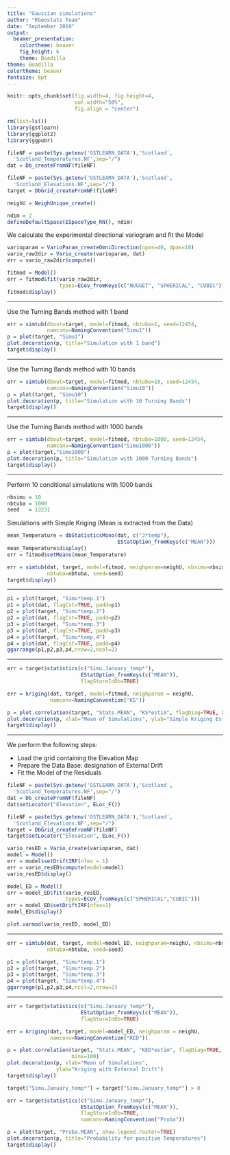 ```yaml
---
title: "Gaussian simulations"
author: "RGeostats Team"
date: "September 2019"
output:
  beamer_presentation:
    colortheme: beaver
    fig_height: 6
    theme: Boadilla
theme: Boadilla
colortheme: beaver
fontsize: 8pt
---
```


```r
knitr::opts_chunk$set(fig.width=4, fig.height=4, 
                      out.width="50%",
                      fig.align = "center") 
```

\frametitle{Preamble}

```r
rm(list=ls())
library(gstlearn)
library(ggplot2)
library(ggpubr)
```


```r
fileNF = paste(Sys.getenv('GSTLEARN_DATA'),'Scotland',
  'Scotland_Temperatures.NF',sep="/")
dat = Db_createFromNF(fileNF)

fileNF = paste(Sys.getenv('GSTLEARN_DATA'),'Scotland',
  'Scotland_Elevations.NF',sep="/")
target = DbGrid_createFromNF(fileNF)

neighU = NeighUnique_create()

ndim = 2
defineDefaultSpace(ESpaceType_RN(), ndim)
```

We calculate the experimental directional variogram and fit the Model

```r
varioparam = VarioParam_createOmniDirection(npas=40, dpas=10)
vario_raw2dir = Vario_create(varioparam, dat)
err = vario_raw2dir$compute()

fitmod = Model()
err = fitmod$fit(vario_raw2dir, 
                 types=ECov_fromKeys(c("NUGGET", "SPHERICAL", "CUBIC")))
fitmod$display()
```

---

\frametitle{Unconditional simulation}

Use the Turning Bands method with 1 band

```r
err = simtub(dbout=target, model=fitmod, nbtuba=1, seed=12454,
             namconv=NamingConvention("Simu1"))
p = plot(target, "Simu1")
plot.decoration(p, title="Simulation with 1 band")
target$display()
```

---

\frametitle{Unconditional simulation}

Use the Turning Bands method with 10 bands

```r
err = simtub(dbout=target, model=fitmod, nbtuba=10, seed=12454,
             namconv=NamingConvention("Simu10"))
p = plot(target, "Simu10")
plot.decoration(p, title="Simulation with 10 Turning Bands")
target$display()
```

---

\frametitle{Unconditional simulation}

Use the Turning Bands method with 1000 bands

```r
err = simtub(dbout=target, model=fitmod, nbtuba=1000, seed=12454,
             namconv=NamingConvention("Simu1000"))
p = plot(target,"Simu1000")
plot.decoration(p, title="Simulation with 1000 Turning Bands")
target$display()
```

---

\frametitle{Conditional simulations}

Perform 10 conditional simulations with 1000 bands

```r
nbsimu = 10
nbtuba = 1000
seed   = 13231
```

Simulations with Simple Kriging (Mean is extracted from the Data)

```r
mean_Temperature = dbStatisticsMono(dat, c("J*temp"), 
                                    EStatOption_fromKeys(c("MEAN")))
mean_Temperature$display()
err = fitmod$setMeans(mean_Temperature)

err = simtub(dat, target, model=fitmod, neighparam=neighU, nbsimu=nbsimu,
             nbtuba=nbtuba, seed=seed)
target$display()
```

---

\frametitle{Display several Simulation Outcomes}


```r
p1 = plot(target, "Simu*temp.1")
p1 = plot(dat, flagCst=TRUE, padd=p1)
p2 = plot(target, "Simu*temp.2")
p2 = plot(dat, flagCst=TRUE, padd=p2)
p3 = plot(target, "Simu*temp.3")
p3 = plot(dat, flagCst=TRUE, padd=p3)
p4 = plot(target, "Simu*temp.4")
p4 = plot(dat, flagCst=TRUE, padd=p4)
ggarrange(p1,p2,p3,p4,nrow=2,ncol=2)
```

---

\frametitle{Comparing Mean of Simulations with the Kriging}

```r
err = target$statistics(c("Simu.January_temp*"), 
                        EStatOption_fromKeys(c("MEAN")),
                        flagStoreInDb=TRUE)

err = kriging(dat, target, model=fitmod, neighparam = neighU,
              namconv=NamingConvention("KS"))

p = plot.correlation(target, "Stats.MEAN", "KS*estim", flagDiag=TRUE, bins=100)
plot.decoration(p, xlab="Mean of Simulations", ylab="Simple Kriging Estimate")
target$display()
```

---

\frametitle{Simulations with External Drift}

We perform the following steps:

* Load the grid containing the Elevation Map
* Prepare the Data Base: designation of External Drift
* Fit the Model of the Residuals

```r

fileNF = paste(Sys.getenv('GSTLEARN_DATA'),'Scotland',
  'Scotland_Temperatures.NF',sep="/")
dat = Db_createFromNF(fileNF)
dat$setLocator("Elevation", ELoc_F())

fileNF = paste(Sys.getenv('GSTLEARN_DATA'),'Scotland',
  'Scotland_Elevations.NF',sep="/")
target = DbGrid_createFromNF(fileNF)
target$setLocator("Elevation", ELoc_F())

vario_resED = Vario_create(varioparam, dat)
model = Model()
err = model$setDriftIRF(nfex = 1)
err = vario_resED$compute(model=model)
vario_resED$display()

model_ED = Model()
err = model_ED$fit(vario_resED, 
                   types=ECov_fromKeys(c("SPHERICAL","CUBIC")))
err = model_ED$setDriftIRF(nfex=1)
model_ED$display()
```

```r
plot.varmod(vario_resED, model_ED)
```

---

\frametitle{Simulations with External Drift}

```r
err = simtub(dat, target, model=model_ED, neighparam=neighU, nbsimu=nbsimu,
             nbtuba=nbtuba, seed=seed)
```

```r
p1 = plot(target, "Simu*temp.1")
p2 = plot(target, "Simu*temp.2")
p3 = plot(target, "Simu*temp.3")
p4 = plot(target, "Simu*temp.4")
ggarrange(p1,p2,p3,p4,ncol=2,nrow=2)
```

---

\frametitle{Comparing Mean of Simulations and Kriging with External Drift}

```r
err = target$statistics(c("Simu.January_temp*"), 
                        EStatOption_fromKeys(c("MEAN")),
                        flagStoreInDb=TRUE)

err = kriging(dat, target, model=model_ED, neighparam = neighU,
              namconv=NamingConvention("KED"))

p = plot.correlation(target, "Stats.MEAN", "KED*estim", flagDiag=TRUE,
                     bins=100)
plot.decoration(p, xlab="Mean of Simulations", 
                ylab="Kriging with External Drift")
target$display()
```

\frametitle{Deriving probability to exceed a Cutoff}

```r
target["Simu.January_temp*"] = target["Simu.January_temp*"] > 0

err = target$statistics(c("Simu.January_temp*"), 
                        EStatOption_fromKeys(c("MEAN")), 
                        flagStoreInDb=TRUE,
                        namconv=NamingConvention("Proba"))

p = plot(target, "Proba.MEAN", show.legend.raster=TRUE)
plot.decoration(p, title="Probability for positive Temperatures")
target$display()
```

